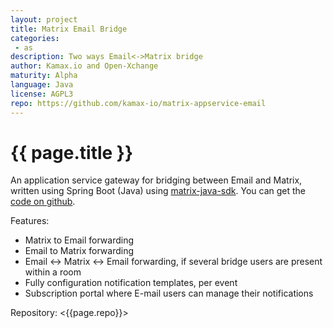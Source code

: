 ```yaml
---
layout: project
title: Matrix Email Bridge
categories: 
 - as
description: Two ways Email<->Matrix bridge
author: Kamax.io and Open-Xchange
maturity: Alpha
language: Java
license: AGPL3
repo: https://github.com/kamax-io/matrix-appservice-email
---
```


# {{ page.title }}
An application service gateway for bridging between Email and Matrix, written using Spring Boot (Java) using [matrix-java-sdk](https://github.com/kamax-io/matrix-java-sdk). 
You can get the [code on github](https://github.com/kamax-io/matrix-appservice-email).

Features:
- Matrix to Email forwarding
- Email to Matrix forwarding
- Email <-> Matrix <-> Email forwarding, if several bridge users are present within a room
- Fully configuration notification templates, per event
- Subscription portal where E-mail users can manage their notifications

Repository: <{{page.repo}}>
